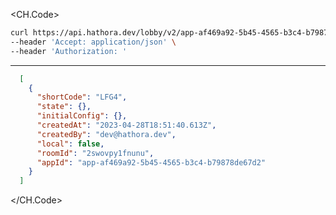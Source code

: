
<CH.Code>
```bash Example Request
curl https://api.hathora.dev/lobby/v2/app-af469a92-5b45-4565-b3c4-b79878de67d2/list/public \
--header 'Accept: application/json' \
--header 'Authorization: '
```
---

```json Example Response
  [
    {
      "shortCode": "LFG4",
      "state": {},
      "initialConfig": {},
      "createdAt": "2023-04-28T18:51:40.613Z",
      "createdBy": "dev@hathora.dev",
      "local": false,
      "roomId": "2swovpy1fnunu",
      "appId": "app-af469a92-5b45-4565-b3c4-b79878de67d2"
    }
  ]
```
</CH.Code>
